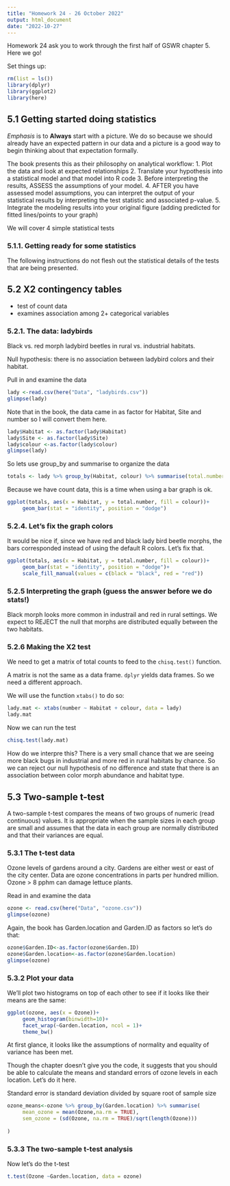 ```yaml
---
title: "Homework 24 - 26 October 2022"
output: html_document
date: "2022-10-27"
---
```


Homework 24 ask you to work through the first half of GSWR chapter 5. Here we go!

Set things up:
```r
rm(list = ls())
library(dplyr)
library(ggplot2)
library(here)
```

## 5.1 Getting started doing statistics

*Emphasis* is to **Always** start with a picture. We do so because we should already have an expected pattern in our data and a picture is a good way to begin thinking about that expectation formally.

The book presents this as their philosophy on analytical workflow:
1. Plot the data and look at expected relationships
2. Translate your hypothesis into a statistical model and that model into R code
3. Before interpreting the results, ASSESS the assumptions of your model.
4. AFTER you have assessed model assumptions, you can interpret the output of your statistical results by interpreting the test statistic and associated p-value.
5. Integrate the modeling results into your original figure (adding predicted for fitted lines/points to your graph)

We will cover 4 simple statistical tests

### 5.1.1. Getting ready for some statistics
The following instructions do not flesh out the statistical details of the tests that are being presented.

## 5.2 X2 contingency tables
- test of count data
- examines association among 2+ categorical variables

### 5.2.1. The data: ladybirds
Black vs. red morph ladybird beetles in rural vs. industrial habitats.

Null hypothesis: there is no association between ladybird colors and their habitat. 

Pull in and examine the data

```r
lady <-read.csv(here("Data", "ladybirds.csv"))
glimpse(lady)
```

Note that in the book, the data came in as factor for Habitat, Site and number so I will convert them here.

```r
lady$Habitat <- as.factor(lady$Habitat)
lady$Site <- as.factor(lady$Site)
lady$colour <-as.factor(lady$colour)
glimpse(lady)
```

So lets use group_by and summarise to organize the data

```r
totals <- lady %>% group_by(Habitat, colour) %>% summarise(total.number = sum(number))
```

Because we have count data, this is a time when using a bar graph is ok.

```r
ggplot(totals, aes(x = Habitat, y = total.number, fill = colour))+
     geom_bar(stat = "identity", position = "dodge")
```
### 5.2.4. Let's fix the graph colors
It would be nice if, since we have red and black lady bird beetle morphs, the bars corresponded instead of using the default R colors. Let's fix that.

```r
ggplot(totals, aes(x = Habitat, y = total.number, fill = colour))+
     geom_bar(stat = "identity", position = "dodge")+
     scale_fill_manual(values = c(black = "black", red = "red"))
```
### 5.2.5 Interpreting the graph (guess the answer before we do stats!)
Black morph looks more common in industrail and red in rural settings. We expect to REJECT the null that morphs are distributed equally between the two habitats.

### 5.2.6 Making the X2 test
We need to get a matrix of total counts to feed to the `chisq.test()` function.

A matrix is not the same as a data frame.  `dplyr` yields data frames. So we need a different approach.

We will use the function `xtabs()` to do so:

```r
lady.mat <- xtabs(number ~ Habitat + colour, data = lady)
lady.mat
```

Now we can run the test
```r
chisq.test(lady.mat)
```

How do we interpre this? There is a very small chance that we are seeing more black bugs in industrial and more red in rural habitats by chance. So we can reject our null hypothesis of no difference and state that there is an association between color morph abundance and habitat type.

## 5.3 Two-sample t-test
A two-sample t-test compares the means of two groups of numeric (read continuous) values. It is appropriate when the sample sizes in each group are small and assumes that the data in each group are normally distributed and that their variances are equal.

### 5.3.1 The t-test data
Ozone levels of gardens around a city. Gardens are either west or east of the city center. Data are ozone concentrations in parts per hundred million. Ozone > 8 pphm can damage lettuce plants. 

Read in and examine the data

```r
ozone <- read.csv(here("Data", "ozone.csv"))
glimpse(ozone)
```

Again, the book has Garden.location and Garden.ID as factors so let's do that:

```r
ozone$Garden.ID<-as.factor(ozone$Garden.ID)
ozone$Garden.location<-as.factor(ozone$Garden.location)
glimpse(ozone)
```

### 5.3.2 Plot your data
We'll plot two histograms on top of each other to see if it looks like their means are the same:

```r
ggplot(ozone, aes(x = Ozone))+
     geom_histogram(binwidth=10)+
     facet_wrap(~Garden.location, ncol = 1)+
     theme_bw()
```
At first glance, it looks like the assumptions of normality and equality of variance has been met.

Though the chapter doesn't give you the code, it suggests that you should be able to calculate the means and standard errors of ozone levels in each location. Let's do it here.

Standard error is standard deviation  divided by square root of sample size
```r
ozone_means<-ozone %>% group_by(Garden.location) %>% summarise(
     mean_ozone = mean(Ozone,na.rm = TRUE), 
     sem_ozone = (sd(Ozone, na.rm = TRUE)/sqrt(length(Ozone)))
     
)
```

### 5.3.3 The two-sample t-test analysis
Now let's do the t-test
```r
t.test(Ozone ~Garden.location, data = ozone)
```














